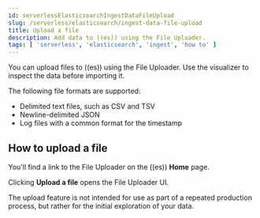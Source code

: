 ```yaml
---
id: serverlessElasticsearchIngestDataFileUpload
slug: /serverless/elasticsearch/ingest-data-file-upload
title: Upload a file
description: Add data to ((es)) using the File Uploader.
tags: [ 'serverless', 'elasticsearch', 'ingest', 'how to' ]
---
```


<DocBadge template="technical preview" />

You can upload files to ((es)) using the File Uploader.
Use the visualizer to inspect the data before importing it.

The following file formats are supported:

- Delimited text files, such as CSV and TSV
- Newline-delimited JSON
- Log files with a common format for the timestamp

## How to upload a file

You'll find a link to the File Uploader on the ((es)) **Home** page.

<DocImage size="xl" url="../images/file-uploader-homepage-link.png" alt="File upload link"/>

Clicking **Upload a file** opens the File Uploader UI.

<DocImage size="xl" url="../images/file-uploader-UI.png" alt="File upload UI"/>

<DocCallOut color="warning" title="">
    The upload feature is not intended for use as part of a repeated production
process, but rather for the initial exploration of your data.
</DocCallOut>

